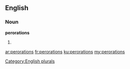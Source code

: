 ==English==

===Noun===
'''perorations'''

# {{plural of|[[peroration]]}}

[[Category:English plurals]]

[[ar:perorations]]
[[fr:perorations]]
[[ku:perorations]]
[[my:perorations]]